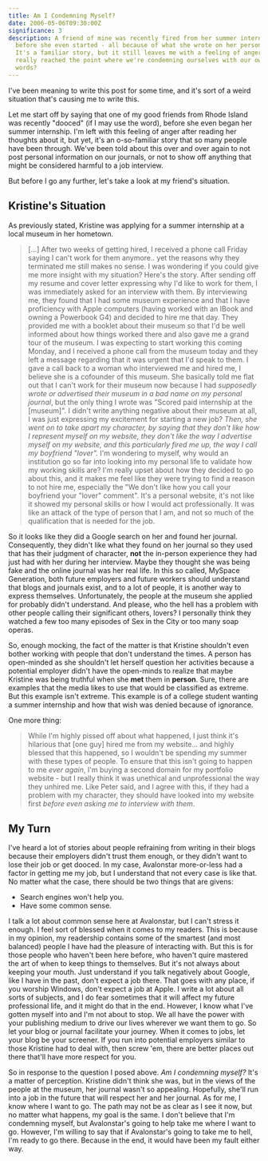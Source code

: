 ```yaml
---
title: Am I Condemning Myself?
date: 2006-05-06T09:30:00Z
significance: 3
description: A friend of mine was recently fired from her summer internship
  before she even started - all because of what she wrote on her personal blog.
  It's a familiar story, but it still leaves me with a feeling of anger. Have we
  really reached the point where we're condemning ourselves with our own online
  words?
---
```


I've been meaning to write this post for some time, and it's sort of a weird situation that's causing me to write this.

Let me start off by saying that one of my good friends from Rhode Island was recently "dooced" (if I may use the word), before she even began her summer internship. I'm left with this feeling of anger after reading her thoughts about it, but yet, it's an o-so-familiar story that so many people have been through. We've been told about this over and over again to not post personal information on our journals, or not to show off anything that might be considered harmful to a job interview.

But before I go any further, let's take a look at my friend's situation.

## Kristine's Situation

As previously stated, Kristine was applying for a summer internship at a local museum in her hometown.

> [...] After two weeks of getting hired, I received a phone call Friday saying I can't work for them anymore.. yet the reasons why they terminated me still makes no sense. I was wondering if you could give me more insight with my situation? Here's the story.
> After sending off my resume and cover letter expressing why I'd like to work for them, I was immediately asked for an interview with them. By interviewing me, they found that I had some museum experience and that I have proficiency with Apple computers (having worked with an IBook and owning a Powerbook G4) and decided to hire me that day. They provided me with a booklet about their museum so that I'd be well informed about how things worked there and also gave me a grand tour of the museum.
> I was expecting to start working this coming Monday, and I received a phone call from the museum today and they left a message regarding that it was urgent that I'd speak to them. I gave a call back to a woman who interviewed me and hired me, I believe she is a cofounder of this museum. She basically told me flat out that I can't work for their museum now because I had _supposedly wrote or advertised their museum in a bad name on my personal journal_, but the only thing I wrote was "Scored paid internship at the [museum]". I didn't write anything negative about their museum at all, I was just expressing my excitement for starting a new job? _Then, she went on to take apart my character, by saying that they don't like how I represent myself on my website, they don't like the way I advertise myself on my website, and this particularly fired me up, the way I call my boyfriend "lover"._
> I'm wondering to myself, why would an institution go so far into looking into my personal life to validate how my working skills are? I'm really upset about how they decided to go about this, and it makes me feel like they were trying to find a reason to not hire me, especially the "We don't like how you call your boyfriend your "lover" comment". It's a personal website, it's not like it showed my personal skills or how I would act professionally. It was like an attack of the type of person that I am, and not so much of the qualification that is needed for the job.

So it looks like they did a Google search on her and found her journal. Consequently, they didn't like what they found on her journal so they used that has their judgment of character, **not** the in-person experience they had just had with her during her interview. Maybe they thought she was being fake and the online journal was her real life. In this so called, MySpace Generation, both future employers and future workers should understand that blogs and journals exist, and to a lot of people, it is another way to express themselves. Unfortunately, the people at the museum she applied for probably didn't understand. And please, who the hell has a problem with other people calling their significant others, lovers? I personally think they watched a few too many episodes of Sex in the City or too many soap operas.

So, enough mocking, the fact of the matter is that Kristine shouldn't even bother working with people that don't understand the times. A person has open-minded as she shouldn't let herself question her activities because a potential employer didn't have the open-minds to realize that maybe Kristine was being truthful when she **met** them in **person**. Sure, there are examples that the media likes to use that would be classified as extreme. But this example isn't extreme. This example is of a college student wanting a summer internship and how that wish was denied because of ignorance.

One more thing:

> While I'm highly pissed off about what happened, I just think it's hilarious that [one guy] hired me from my website... and highly blessed that this happened, so I wouldn't be spending my summer with these types of people. To ensure that this isn't going to happen to me _ever again_, I'm buying a second domain for my portfolio website - but I really think it was unethical and unprofessional the way they unhired me. Like Peter said, and I agree with this, if they had a problem with my character, they should have looked into my website first _before even asking me to interview with them_.

## My Turn

I've heard a lot of stories about people refraining from writing in their blogs because their employers didn't trust them enough, or they didn't want to lose their job or get dooced. In my case, Avalonstar more-or-less had a factor in getting me my job, but I understand that not every case is like that. No matter what the case, there should be two things that are givens:

- Search engines won't help you.
- Have some common sense.

I talk a lot about common sense here at Avalonstar, but I can't stress it enough. I feel sort of blessed when it comes to my readers. This is because in my opinion, my readership contains some of the smartest (and most balanced) people I have had the pleasure of interacting with. But this is for those people who haven't been here before, who haven't quire mastered the art of when to keep things to themselves. But it's not always about keeping your mouth. Just understand if you talk negatively about Google, like I have in the past, don't expect a job there. That goes with any place, if you worship Windows, don't expect a job at Apple. I write a lot about all sorts of subjects, and I do fear sometimes that it will affect my future professional life, and it might do that in the end. However, I know what I've gotten myself into and I'm not about to stop. We all have the power with your publishing medium to drive our lives wherever we want them to go. So let your blog or journal facilitate your journey. When it comes to jobs, let your blog be your screener. If you run into potential employers similar to those Kristine had to deal with, then screw 'em, there are better places out there that'll have more respect for you.

So in response to the question I posed above. _Am I condemning myself?_ It's a matter of perception. Kristine didn't think she was, but in the views of the people at the museum, her journal wasn't so appealing. Hopefully, she'll run into a job in the future that will respect her and her journal. As for me, I know where I want to go. The path may not be as clear as I see it now, but no matter what happens, my goal is the same. I don't believe that I'm condemning myself, but Avalonstar's going to help take me where I want to go. However, I'm willing to say that if Avalonstar's going to take me to hell, I'm ready to go there. Because in the end, it would have been my fault either way.
